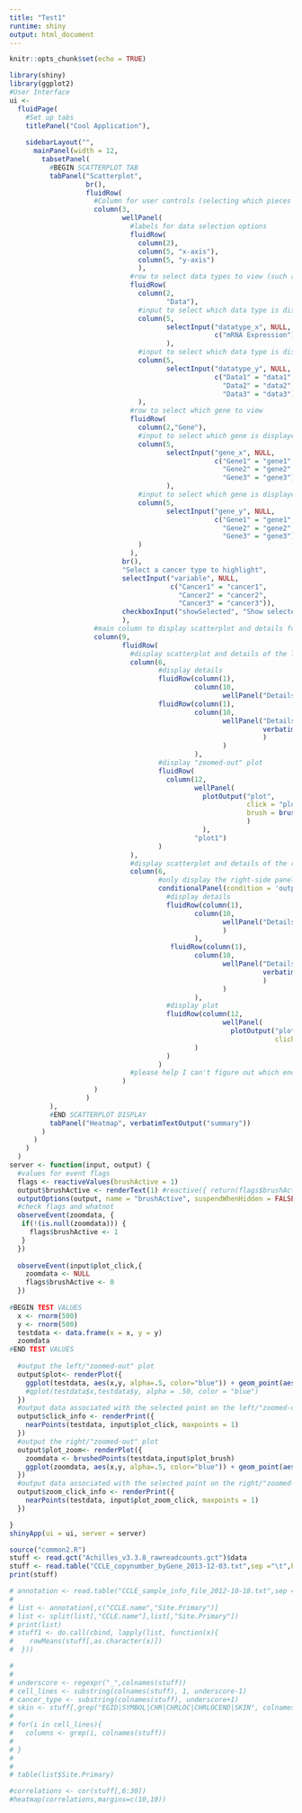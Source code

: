 ```yaml
---
title: "Test1"
runtime: shiny
output: html_document
---
```


```r
knitr::opts_chunk$set(echo = TRUE)
```

```r
library(shiny)
library(ggplot2)
#User Interface
ui <- 
  fluidPage( 
    #Set up tabs
    titlePanel("Cool Application"),
    
    sidebarLayout("",
      mainPanel(width = 12,
        tabsetPanel(
          #BEGIN SCATTERPLOT TAB
          tabPanel("Scatterplot", 
                   br(),
                   fluidRow(
                     #Column for user controls (selecting which pieces of data to view and highlight)
                     column(3,
                            wellPanel(
                              #labels for data selection options
                              fluidRow(
                                column(2),
                                column(5, "x-axis"),
                                column(5, "y-axis")
                                ),
                              #row to select data types to view (such as RNAseq or DNA copy number)
                              fluidRow(
                                column(2,
                                       "Data"),
                                #input to select which data type is displayed on the x-axis
                                column(5,
                                       selectInput("datatype_x", NULL,
                                                   c("mRNA Expression"))
                                       ),
                                #input to select which data type is displayed on the y-axis
                                column(5,
                                       selectInput("datatype_y", NULL,
                                                   c("Data1" = "data1",
                                                     "Data2" = "data2",
                                                     "Data3" = "data3")))
                                ),
                              #row to select which gene to view
                              fluidRow(
                                column(2,"Gene"),
                                #input to select which gene is displayed on the x-axis
                                column(5,
                                       selectInput("gene_x", NULL,
                                                   c("Gene1" = "gene1",
                                                     "Gene2" = "gene2",
                                                     "Gene3" = "gene3"))
                                       ),
                                #input to select which gene is displayed on the y-axis
                                column(5,
                                       selectInput("gene_y", NULL,
                                                   c("Gene1" = "gene1",
                                                     "Gene2" = "gene2",
                                                     "Gene3" = "gene3")))
                                )
                              ),
                            br(),
                            "Select a cancer type to highlight",
                            selectInput("variable", NULL,
                                        c("Cancer1" = "cancer1",
                                          "Cancer2" = "cancer2",
                                          "Cancer3" = "cancer3")),
                            checkboxInput("showSelected", "Show selected cancers only?", FALSE)
                            ),
                     #main column to display scatterplot and details for a selected point on the scatterplot)
                     column(9,
                            fluidRow(
                              #display scatterplot and details of the left plot ("zoomed-out" plot)
                              column(6, 
                                     #display details
                                     fluidRow(column(1),
                                              column(10,
                                                     wellPanel("Details 1a (cell line, cancer type)"))),
                                     fluidRow(column(1),
                                              column(10,
                                                     wellPanel("Details 1b (rnaseq info, dna copy, etc)",
                                                               verbatimTextOutput("click_info")
                                                               )
                                                     )
                                              ),
                                     #display "zoomed-out" plot
                                     fluidRow(
                                       column(12,
                                              wellPanel(
                                                plotOutput("plot",
                                                           click = "plot_click",
                                                           brush = brushOpts(id="plot_brush")
                                                           )
                                                ),
                                              "plot1")
                                     )
                              ), 
                              #display scatterplot and details of the right plot ("zoomed-in" plot)
                              column(6,
                                     #only display the right-side panel IF the user has selected some area on the left plot
                                     conditionalPanel(condition = 'output.brushActive != 0',
                                       #display details
                                       fluidRow(column(1),
                                              column(10,
                                                     wellPanel("Details a2 (cell line, cancer type)")
                                                     )
                                              ),
                                        fluidRow(column(1),
                                              column(10,
                                                     wellPanel("Details 2b (rnaseq info, dna copy, etc)",
                                                               verbatimTextOutput("zoom_click_info")
                                                               )
                                                     )
                                              ),
                                       #display plot
                                       fluidRow(column(12,
                                                     wellPanel(
                                                       plotOutput("plot_zoom",
                                                                  click = "plot_zoom_click")),"plot2")
                                              )
                                       )
                                     )
                              #please help I can't figure out which end parenthasis goes with what
                            )
                     )
                   )
          ),
          #END SCATTERPLOT DISPLAY
          tabPanel("Heatmap", verbatimTextOutput("summary"))
        )
      )
    )
  )
server <- function(input, output) {
  #values for event flags
  flags <- reactiveValues(brushActive = 1)
  output$brushActive <- renderText(1) #reactive({ return(flags$brushActive) })
  outputOptions(output, name = "brushActive", suspendWhenHidden = FALSE)
  #check flags and whatnot
  observeEvent(zoomdata, {
   if(!(is.null(zoomdata))) {
     flags$brushActive <- 1 
   }
  })
  
  observeEvent(input$plot_click,{
    zoomdata <- NULL
    flags$brushActive <- 0
  })      
  
#BEGIN TEST VALUES
  x <- rnorm(500)
  y <- rnorm(500)
  testdata <- data.frame(x = x, y = y)
  zoomdata
#END TEST VALUES
  
  #output the left/"zoomed-out" plot
  output$plot<- renderPlot({ 
    ggplot(testdata, aes(x,y, alpha=.5, color="blue")) + geom_point(aes(alpha=.5, color="blue"))
    #qplot(testdata$x,testdata$y, alpha = .50, color = "blue") 
  }) 
  #output data associated with the selected point on the left/"zoomed-out" plot
  output$click_info <- renderPrint({
    nearPoints(testdata, input$plot_click, maxpoints = 1)
  })
  #output the right/"zoomed-out" plot
  output$plot_zoom<- renderPlot({ 
    zoomdata <- brushedPoints(testdata,input$plot_brush)
    ggplot(zoomdata, aes(x,y, alpha=.5, color="blue")) + geom_point(aes(alpha=.5, color="blue"))
  }) 
  #output data associated with the selected point on the right/"zoomed-in" plot
  output$zoom_click_info <- renderPrint({
    nearPoints(testdata, input$plot_zoom_click, maxpoints = 1)
  })

}
shinyApp(ui = ui, server = server)
```
```r
source("common2.R")
stuff <- read.gct("Achilles_v3.3.8_rawreadcounts.gct")$data
stuff <- read.table("CCLE_copynumber_byGene_2013-12-03.txt",sep ="\t",header=T)
print(stuff)

# annotation <- read.table("CCLE_sample_info_file_2012-10-18.txt",sep ="\t",header=T)
# 
# list <- annotation[,c("CCLE.name","Site.Primary")]
# list <- split(list[,"CCLE.name"],list[,"Site.Primary"])
# print(list)
# stuff1 <- do.call(cbind, lapply(list, function(x){
#    rowMeans(stuff[,as.character(x)])
#  }))

# 
# 
# underscore <- regexpr("_",colnames(stuff))
# cell_lines <- substring(colnames(stuff), 1, underscore-1)
# cancer_type <- substring(colnames(stuff), underscore+1)
# skin <- stuff[,grep("EGID|SYMBOL|CHR|CHRLOC|CHRLOCEND|SKIN", colnames(stuff))]
# 
# for(i in cell_lines){
#   columns <- grep(i, colnames(stuff))
#   
# }
# 
# 
# table(list$Site.Primary)

#correlations <- cor(stuff[,6:30])
#heatmap(correlations,margins=c(10,10))
```
